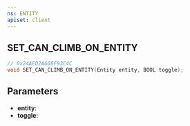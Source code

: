 ```yaml
---
ns: ENTITY
apiset: client
---
```

## SET_CAN_CLIMB_ON_ENTITY

```c
// 0x24AED2A608F93C4C
void SET_CAN_CLIMB_ON_ENTITY(Entity entity, BOOL toggle);
```


## Parameters
* **entity**:
* **toggle**: